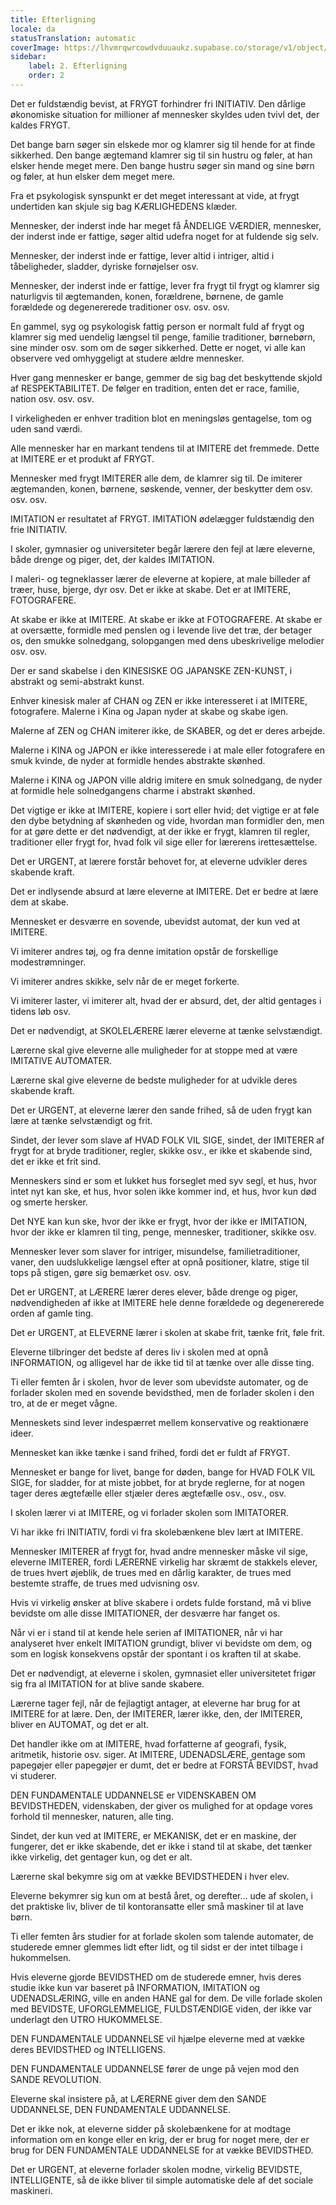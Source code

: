 ```yaml
---
title: Efterligning
locale: da
statusTranslation: automatic
coverImage: https://lhvmrqwrcowdvduuaukz.supabase.co/storage/v1/object/public/strapi-uploads/small_cover-educacion-fundamental.webp-2d51a7828a2b1309555be27f7e2a61a0.webp
sidebar:
    label: 2. Efterligning
    order: 2
---
```

Det er fuldstændig bevist, at FRYGT forhindrer fri INITIATIV. Den dårlige økonomiske situation for millioner af mennesker skyldes uden tvivl det, der kaldes FRYGT.

Det bange barn søger sin elskede mor og klamrer sig til hende for at finde sikkerhed. Den bange ægtemand klamrer sig til sin hustru og føler, at han elsker hende meget mere. Den bange hustru søger sin mand og sine børn og føler, at hun elsker dem meget mere.

Fra et psykologisk synspunkt er det meget interessant at vide, at frygt undertiden kan skjule sig bag KÆRLIGHEDENS klæder.

Mennesker, der inderst inde har meget få ÅNDELIGE VÆRDIER, mennesker, der inderst inde er fattige, søger altid udefra noget for at fuldende sig selv.

Mennesker, der inderst inde er fattige, lever altid i intriger, altid i tåbeligheder, sladder, dyriske fornøjelser osv.

Mennesker, der inderst inde er fattige, lever fra frygt til frygt og klamrer sig naturligvis til ægtemanden, konen, forældrene, børnene, de gamle forældede og degenererede traditioner osv. osv. osv.

En gammel, syg og psykologisk fattig person er normalt fuld af frygt og klamrer sig med uendelig længsel til penge, familie traditioner, børnebørn, sine minder osv. som om de søger sikkerhed. Dette er noget, vi alle kan observere ved omhyggeligt at studere ældre mennesker.

Hver gang mennesker er bange, gemmer de sig bag det beskyttende skjold af RESPEKTABILITET. De følger en tradition, enten det er race, familie, nation osv. osv. osv.

I virkeligheden er enhver tradition blot en meningsløs gentagelse, tom og uden sand værdi.

Alle mennesker har en markant tendens til at IMITERE det fremmede. Dette at IMITERE er et produkt af FRYGT.

Mennesker med frygt IMITERER alle dem, de klamrer sig til. De imiterer ægtemanden, konen, børnene, søskende, venner, der beskytter dem osv. osv. osv.

IMITATION er resultatet af FRYGT. IMITATION ødelægger fuldstændig den frie INITIATIV.

I skoler, gymnasier og universiteter begår lærere den fejl at lære eleverne, både drenge og piger, det, der kaldes IMITATION.

I maleri- og tegneklasser lærer de eleverne at kopiere, at male billeder af træer, huse, bjerge, dyr osv. Det er ikke at skabe. Det er at IMITERE, FOTOGRAFERE.

At skabe er ikke at IMITERE. At skabe er ikke at FOTOGRAFERE. At skabe er at oversætte, formidle med penslen og i levende live det træ, der betager os, den smukke solnedgang, solopgangen med dens ubeskrivelige melodier osv. osv.

Der er sand skabelse i den KINESISKE OG JAPANSKE ZEN-KUNST, i abstrakt og semi-abstrakt kunst.

Enhver kinesisk maler af CHAN og ZEN er ikke interesseret i at IMITERE, fotografere. Malerne i Kina og Japan nyder at skabe og skabe igen.

Malerne af ZEN og CHAN imiterer ikke, de SKABER, og det er deres arbejde.

Malerne i KINA og JAPON er ikke interesserede i at male eller fotografere en smuk kvinde, de nyder at formidle hendes abstrakte skønhed.

Malerne i KINA og JAPON ville aldrig imitere en smuk solnedgang, de nyder at formidle hele solnedgangens charme i abstrakt skønhed.

Det vigtige er ikke at IMITERE, kopiere i sort eller hvid; det vigtige er at føle den dybe betydning af skønheden og vide, hvordan man formidler den, men for at gøre dette er det nødvendigt, at der ikke er frygt, klamren til regler, traditioner eller frygt for, hvad folk vil sige eller for lærerens irettesættelse.

Det er URGENT, at lærere forstår behovet for, at eleverne udvikler deres skabende kraft.

Det er indlysende absurd at lære eleverne at IMITERE. Det er bedre at lære dem at skabe.

Mennesket er desværre en sovende, ubevidst automat, der kun ved at IMITERE.

Vi imiterer andres tøj, og fra denne imitation opstår de forskellige modestrømninger.

Vi imiterer andres skikke, selv når de er meget forkerte.

Vi imiterer laster, vi imiterer alt, hvad der er absurd, det, der altid gentages i tidens løb osv.

Det er nødvendigt, at SKOLELÆRERE lærer eleverne at tænke selvstændigt.

Lærerne skal give eleverne alle muligheder for at stoppe med at være IMITATIVE AUTOMATER.

Lærerne skal give eleverne de bedste muligheder for at udvikle deres skabende kraft.

Det er URGENT, at eleverne lærer den sande frihed, så de uden frygt kan lære at tænke selvstændigt og frit.

Sindet, der lever som slave af HVAD FOLK VIL SIGE, sindet, der IMITERER af frygt for at bryde traditioner, regler, skikke osv., er ikke et skabende sind, det er ikke et frit sind.

Menneskers sind er som et lukket hus forseglet med syv segl, et hus, hvor intet nyt kan ske, et hus, hvor solen ikke kommer ind, et hus, hvor kun død og smerte hersker.

Det NYE kan kun ske, hvor der ikke er frygt, hvor der ikke er IMITATION, hvor der ikke er klamren til ting, penge, mennesker, traditioner, skikke osv.

Mennesker lever som slaver for intriger, misundelse, familietraditioner, vaner, den uudslukkelige længsel efter at opnå positioner, klatre, stige til tops på stigen, gøre sig bemærket osv. osv.

Det er URGENT, at LÆRERE lærer deres elever, både drenge og piger, nødvendigheden af ikke at IMITERE hele denne forældede og degenererede orden af gamle ting.

Det er URGENT, at ELEVERNE lærer i skolen at skabe frit, tænke frit, føle frit.

Eleverne tilbringer det bedste af deres liv i skolen med at opnå INFORMATION, og alligevel har de ikke tid til at tænke over alle disse ting.

Ti eller femten år i skolen, hvor de lever som ubevidste automater, og de forlader skolen med en sovende bevidsthed, men de forlader skolen i den tro, at de er meget vågne.

Menneskets sind lever indespærret mellem konservative og reaktionære ideer.

Mennesket kan ikke tænke i sand frihed, fordi det er fuldt af FRYGT.

Mennesket er bange for livet, bange for døden, bange for HVAD FOLK VIL SIGE, for sladder, for at miste jobbet, for at bryde reglerne, for at nogen tager deres ægtefælle eller stjæler deres ægtefælle osv., osv., osv.

I skolen lærer vi at IMITERE, og vi forlader skolen som IMITATORER.

Vi har ikke fri INITIATIV, fordi vi fra skolebænkene blev lært at IMITERE.

Mennesker IMITERER af frygt for, hvad andre mennesker måske vil sige, eleverne IMITERER, fordi LÆRERNE virkelig har skræmt de stakkels elever, de trues hvert øjeblik, de trues med en dårlig karakter, de trues med bestemte straffe, de trues med udvisning osv.

Hvis vi virkelig ønsker at blive skabere i ordets fulde forstand, må vi blive bevidste om alle disse IMITATIONER, der desværre har fanget os.

Når vi er i stand til at kende hele serien af IMITATIONER, når vi har analyseret hver enkelt IMITATION grundigt, bliver vi bevidste om dem, og som en logisk konsekvens opstår der spontant i os kraften til at skabe.

Det er nødvendigt, at eleverne i skolen, gymnasiet eller universitetet frigør sig fra al IMITATION for at blive sande skabere.

Lærerne tager fejl, når de fejlagtigt antager, at eleverne har brug for at IMITERE for at lære. Den, der IMITERER, lærer ikke, den, der IMITERER, bliver en AUTOMAT, og det er alt.

Det handler ikke om at IMITERE, hvad forfatterne af geografi, fysik, aritmetik, historie osv. siger. At IMITERE, UDENADSLÆRE, gentage som papegøjer eller papegøjer er dumt, det er bedre at FORSTÅ BEVIDST, hvad vi studerer.

DEN FUNDAMENTALE UDDANNELSE er VIDENSKABEN OM BEVIDSTHEDEN, videnskaben, der giver os mulighed for at opdage vores forhold til mennesker, naturen, alle ting.

Sindet, der kun ved at IMITERE, er MEKANISK, det er en maskine, der fungerer, det er ikke skabende, det er ikke i stand til at skabe, det tænker ikke virkelig, det gentager kun, og det er alt.

Lærerne skal bekymre sig om at vække BEVIDSTHEDEN i hver elev.

Eleverne bekymrer sig kun om at bestå året, og derefter... ude af skolen, i det praktiske liv, bliver de til kontoransatte eller små maskiner til at lave børn.

Ti eller femten års studier for at forlade skolen som talende automater, de studerede emner glemmes lidt efter lidt, og til sidst er der intet tilbage i hukommelsen.

Hvis eleverne gjorde BEVIDSTHED om de studerede emner, hvis deres studie ikke kun var baseret på INFORMATION, IMITATION og UDENADSLÆRING, ville en anden HANE gal for dem. De ville forlade skolen med BEVIDSTE, UFORGLEMMELIGE, FULDSTÆNDIGE viden, der ikke var underlagt den UTRO HUKOMMELSE.

DEN FUNDAMENTALE UDDANNELSE vil hjælpe eleverne med at vække deres BEVIDSTHED og INTELLIGENS.

DEN FUNDAMENTALE UDDANNELSE fører de unge på vejen mod den SANDE REVOLUTION.

Eleverne skal insistere på, at LÆRERNE giver dem den SANDE UDDANNELSE, DEN FUNDAMENTALE UDDANNELSE.

Det er ikke nok, at eleverne sidder på skolebænkene for at modtage information om en konge eller en krig, der er brug for noget mere, der er brug for DEN FUNDAMENTALE UDDANNELSE for at vække BEVIDSTHED.

Det er URGENT, at eleverne forlader skolen modne, virkelig BEVIDSTE, INTELLIGENTE, så de ikke bliver til simple automatiske dele af det sociale maskineri.
